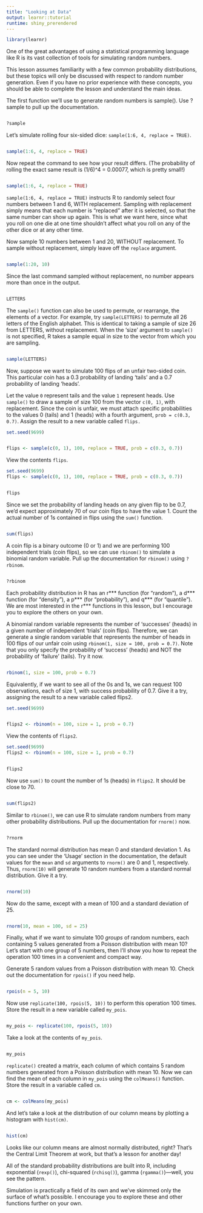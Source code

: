 ```yaml
---
title: "Looking at Data"
output: learnr::tutorial
runtime: shiny_prerendered
---
```


```r
library(learnr)
```

One of the great advantages of using a statistical programming language like R is its vast collection of tools for simulating random numbers.

This lesson assumes familiarity with a few common probability distributions, but these topics will only be discussed with respect to random number generation. Even if you have no prior experience with these concepts, you should be able to complete the lesson and understand the main ideas.

The first function we'll use to generate random numbers is sample(). Use ?sample to pull up the documentation.

```r

```
```r
?sample
```

Let's simulate rolling four six-sided dice: `sample(1:6, 4, replace = TRUE)`.

```r

```
```r
sample(1:6, 4, replace = TRUE)
```

Now repeat the command to see how your result differs. (The probability of rolling the exact same result is (1/6)^4 = 0.00077, which is pretty small!)

```r

```
```r
sample(1:6, 4, replace = TRUE)
```

`sample(1:6, 4, replace = TRUE)` instructs R to randomly select four numbers between 1 and 6, WITH replacement. Sampling with replacement simply means that each number is "replaced" after it is selected, so that the same number can show up again. This is what we want here, since what you roll on one die at one time shouldn't affect what you roll on any of the other dice or at any other time.

Now sample 10 numbers between 1 and 20, WITHOUT replacement. To sample without replacement, simply leave off the `replace` argument.

```r

```
```r
sample(1:20, 10)
```

Since the last command sampled without replacement, no number appears more than once in the output.

```r

```
```r
LETTERS
```

The `sample()` function can also be used to permute, or rearrange, the elements of a vector. For example, try `sample(LETTERS)` to permute all 26 letters of the English alphabet. This is identical to taking a sample of size 26 from LETTERS, without replacement. When the 'size' argument to `sample()` is not specified, R takes a sample equal in size to the vector from which you are sampling.

```r

```
```r
sample(LETTERS)
```

Now, suppose we want to simulate 100 flips of an unfair two-sided coin. This particular coin has a 0.3 probability of landing 'tails' and a 0.7 probability of landing 'heads'.

Let the value `0` represent tails and the value `1` represent heads. Use `sample()` to draw a sample of size 100 from the vector `c(0, 1)`, with replacement. Since the coin is unfair, we must attach specific probabilities to the values 0 (tails) and 1 (heads) with a fourth argument, `prob = c(0.3, 0.7)`. Assign the result to a new variable called `flips.`

```r
set.seed(9699)
```
```r

```
```r
flips <- sample(c(0, 1), 100, replace = TRUE, prob = c(0.3, 0.7))
```

View the contents `flips`.

```r
set.seed(9699)
flips <- sample(c(0, 1), 100, replace = TRUE, prob = c(0.3, 0.7))
```
```r

```
```r
flips
```

Since we set the probability of landing heads on any given flip to be 0.7, we'd expect approximately 70 of our coin flips to have the value 1. Count the actual number of 1s contained in flips using the `sum()` function.

```r

```
```r
sum(flips)
```

A coin flip is a binary outcome (0 or 1) and we are performing 100 independent trials (coin flips), so we can use `rbinom()` to simulate a binomial random variable. Pull up the documentation for `rbinom()` using `?rbinom`.

```r

```
```r
?rbinom
```

Each probability distribution in R has an r*** function (for "random"), a d*** function (for "density"), a p*** (for "probability"), and q*** (for "quantile"). We are most interested in the r*** functions in this lesson, but I encourage you to explore the others on your own.

A binomial random variable represents the number of 'successes' (heads) in a given number of independent 'trials' (coin flips). Therefore, we can generate a single random variable that represents the number of heads in 100 flips of our unfair coin using `rbinom(1, size = 100, prob = 0.7)`. Note that you only specify the probability of 'success' (heads) and NOT the probability of 'failure' (tails). Try it now.

```r

```
```r
rbinom(1, size = 100, prob = 0.7)
```

Equivalently, if we want to see all of the 0s and 1s, we can request 100 observations, each of size 1, with success probability of 0.7. Give it a try, assigning the result to a new variable called flips2.

```r
set.seed(9699)
```
```r

```
```r
flips2 <- rbinom(n = 100, size = 1, prob = 0.7)
```

View the contents of `flips2`.

```r
set.seed(9699)
flips2 <- rbinom(n = 100, size = 1, prob = 0.7)
```
```r

```
```r
flips2
```

Now use `sum()` to count the number of 1s (heads) in `flips2`. It should be close to 70.

```r

```
```r
sum(flips2)
```

Similar to `rbinom()`, we can use R to simulate random numbers from many other probability distributions. Pull up the documentation for `rnorm()` now.

```r

```
```r
?rnorm
```

The standard normal distribution has mean 0 and standard deviation 1. As you can see under the 'Usage' section in the documentation, the default values for the `mean` and `sd` arguments to `rnorm()` are 0 and 1, respectively. Thus, `rnorm(10)` will generate 10 random numbers from a standard normal distribution. Give it a try.

```r

```
```r
rnorm(10)
```

Now do the same, except with a mean of 100 and a standard deviation of 25.

```r

```
```r
rnorm(10, mean = 100, sd = 25)
```

Finally, what if we want to simulate 100 *groups* of random numbers, each containing 5 values generated from a Poisson distribution with mean 10? Let's start with one group of 5 numbers, then I'll show you how to repeat the operation 100 times in a convenient and compact way.

Generate 5 random values from a Poisson distribution with mean 10. Check out the documentation for `rpois()` if you need help.

```r

```
```r
rpois(n = 5, 10)
```

Now use `replicate(100, rpois(5, 10))` to perform this operation 100 times. Store the result in a new variable called `my_pois`.

```r

```
```r
my_pois <- replicate(100, rpois(5, 10))
```

Take a look at the contents of `my_pois`.

```r

```
```r
my_pois
```

`replicate()` created a matrix, each column of which contains 5 random numbers generated from a Poisson distribution with mean 10. Now we can find the mean of each column in `my_pois` using the `colMeans()` function. Store the result in a variable called `cm`.

```r

```
```r
cm <- colMeans(my_pois)
```

And let's take a look at the distribution of our column means by plotting a histogram with `hist(cm)`. 

```r

```
```r
hist(cm)
```

Looks like our column means are almost normally distributed, right? That's the Central Limit Theorem at work, but that's a lesson for another day!

All of the standard probability distributions are built into R, including exponential (`rexp()`), chi-squared (`rchisq()`), gamma (`rgamma()`)---well, you see the pattern.

Simulation is practically a field of its own and we've skimmed only the surface of what's possible. I encourage you to explore these and other functions further on your own.